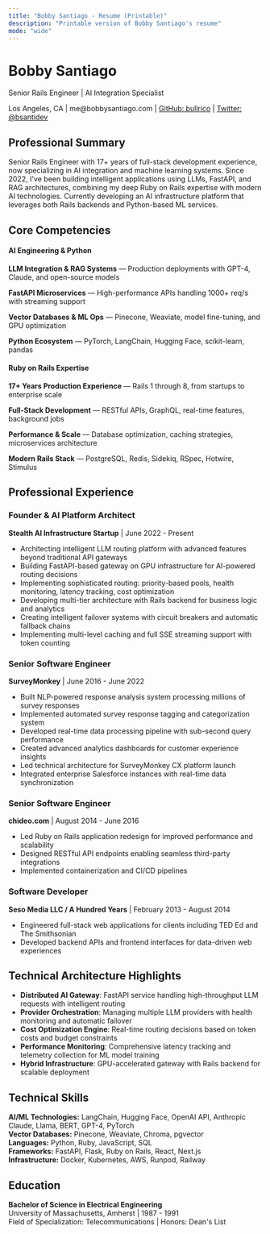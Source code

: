 ```yaml
---
title: "Bobby Santiago - Resume (Printable)"
description: "Printable version of Bobby Santiago's resume"
mode: "wide"
---
```


<div style={{maxWidth: '800px', margin: '0 auto', padding: '20px', fontFamily: 'system-ui, -apple-system, sans-serif'}}>

<div style={{textAlign: 'center', borderBottom: '3px solid #0EA5E9', paddingBottom: '20px', marginBottom: '30px'}}>
  <h1 style={{fontSize: '32px', color: '#0EA5E9', margin: '0 0 10px 0'}}>Bobby Santiago</h1>
  <p style={{fontSize: '18px', color: '#555', margin: '0 0 10px 0'}}>Senior Rails Engineer | AI Integration Specialist</p>
  <p style={{fontSize: '14px', color: '#666'}}>
    Los Angeles, CA | me@bobbysantiago.com | 
    <a href="https://github.com/bullrico" style={{color: '#0EA5E9', margin: '0 8px'}}>GitHub: bullrico</a> | 
    <a href="https://twitter.com/bsantidev" style={{color: '#0EA5E9', margin: '0 8px'}}>Twitter: @bsantidev</a>
  </p>
</div>

## Professional Summary

Senior Rails Engineer with 17+ years of full-stack development experience, now specializing in AI integration and machine learning systems. Since 2022, I've been building intelligent applications using LLMs, FastAPI, and RAG architectures, combining my deep Ruby on Rails expertise with modern AI technologies. Currently developing an AI infrastructure platform that leverages both Rails backends and Python-based ML services.

## Core Competencies

<div style={{display: 'grid', gridTemplateColumns: 'repeat(2, 1fr)', gap: '30px', margin: '20px 0'}}>
  <div>
    <h4 style={{color: '#0EA5E9', marginBottom: '10px'}}>AI Engineering & Python</h4>
    <p style={{fontSize: '14px', marginBottom: '8px'}}><strong>LLM Integration & RAG Systems</strong> — Production deployments with GPT-4, Claude, and open-source models</p>
    <p style={{fontSize: '14px', marginBottom: '8px'}}><strong>FastAPI Microservices</strong> — High-performance APIs handling 1000+ req/s with streaming support</p>
    <p style={{fontSize: '14px', marginBottom: '8px'}}><strong>Vector Databases & ML Ops</strong> — Pinecone, Weaviate, model fine-tuning, and GPU optimization</p>
    <p style={{fontSize: '14px'}}><strong>Python Ecosystem</strong> — PyTorch, LangChain, Hugging Face, scikit-learn, pandas</p>
  </div>
  <div>
    <h4 style={{color: '#0EA5E9', marginBottom: '10px'}}>Ruby on Rails Expertise</h4>
    <p style={{fontSize: '14px', marginBottom: '8px'}}><strong>17+ Years Production Experience</strong> — Rails 1 through 8, from startups to enterprise scale</p>
    <p style={{fontSize: '14px', marginBottom: '8px'}}><strong>Full-Stack Development</strong> — RESTful APIs, GraphQL, real-time features, background jobs</p>
    <p style={{fontSize: '14px', marginBottom: '8px'}}><strong>Performance & Scale</strong> — Database optimization, caching strategies, microservices architecture</p>
    <p style={{fontSize: '14px'}}><strong>Modern Rails Stack</strong> — PostgreSQL, Redis, Sidekiq, RSpec, Hotwire, Stimulus</p>
  </div>
</div>

## Professional Experience

### Founder & AI Platform Architect
**Stealth AI Infrastructure Startup** | June 2022 - Present

- Architecting intelligent LLM routing platform with advanced features beyond traditional API gateways
- Building FastAPI-based gateway on GPU infrastructure for AI-powered routing decisions
- Implementing sophisticated routing: priority-based pools, health monitoring, latency tracking, cost optimization
- Developing multi-tier architecture with Rails backend for business logic and analytics
- Creating intelligent failover systems with circuit breakers and automatic fallback chains
- Implementing multi-level caching and full SSE streaming support with token counting

### Senior Software Engineer
**SurveyMonkey** | June 2016 - June 2022

- Built NLP-powered response analysis system processing millions of survey responses
- Implemented automated survey response tagging and categorization system
- Developed real-time data processing pipeline with sub-second query performance
- Created advanced analytics dashboards for customer experience insights
- Led technical architecture for SurveyMonkey CX platform launch
- Integrated enterprise Salesforce instances with real-time data synchronization

### Senior Software Engineer
**chideo.com** | August 2014 - June 2016

- Led Ruby on Rails application redesign for improved performance and scalability
- Designed RESTful API endpoints enabling seamless third-party integrations
- Implemented containerization and CI/CD pipelines

### Software Developer
**Seso Media LLC / A Hundred Years** | February 2013 - August 2014

- Engineered full-stack web applications for clients including TED Ed and The Smithsonian
- Developed backend APIs and frontend interfaces for data-driven web experiences

## Technical Architecture Highlights

- **Distributed AI Gateway**: FastAPI service handling high-throughput LLM requests with intelligent routing
- **Provider Orchestration**: Managing multiple LLM providers with health monitoring and automatic failover
- **Cost Optimization Engine**: Real-time routing decisions based on token costs and budget constraints
- **Performance Monitoring**: Comprehensive latency tracking and telemetry collection for ML model training
- **Hybrid Infrastructure**: GPU-accelerated gateway with Rails backend for scalable deployment

## Technical Skills

**AI/ML Technologies:** LangChain, Hugging Face, OpenAI API, Anthropic Claude, Llama, BERT, GPT-4, PyTorch  
**Vector Databases:** Pinecone, Weaviate, Chroma, pgvector  
**Languages:** Python, Ruby, JavaScript, SQL  
**Frameworks:** FastAPI, Flask, Ruby on Rails, React, Next.js  
**Infrastructure:** Docker, Kubernetes, AWS, Runpod, Railway  

## Education

**Bachelor of Science in Electrical Engineering**  
University of Massachusetts, Amherst | 1987 - 1991  
Field of Specialization: Telecommunications | Honors: Dean's List

</div>

<style>
{`
  @media print {
    .sticky-header { display: none !important; }
    .sidebar { display: none !important; }
    .footer { display: none !important; }
    nav { display: none !important; }
    .breadcrumb { display: none !important; }
  }
`}
</style>